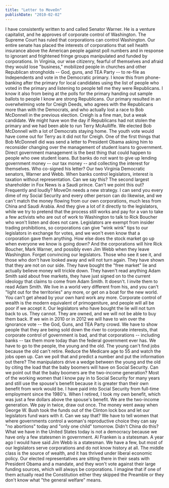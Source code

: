 ```yaml
---
title: "Letter to MoveOn"
publishDate: "2010-02-02"
---
```


I have consistently written to and called Senator Warner. He is a venture capitalist, and he approves of corporate control of Washington. The Supreme Court has ruled that corporations can control Washington. Our entire senate has placed the interests of corporations that sell health insurance above the American people against poll numbers and in response to ignorant and frightened fringe groups manipulated and funded by corporations. In Virginia, our wise citizenry, fearful of themselves and afraid they would lose "business," mobilized people in churches and other Republican strongholds -- God, guns, and TEA Party -- to re-file as Independents and vote in the Democratic primary. I know this from phone-banking after the primary for local candidates using the list of people who voted in the primary and listening to people tell me they were Republicans. I know it also from being at the polls for the primary handing out sample ballots to people I know are strong Republicans. Our primary resulted in an overwhelming vote for Creigh Deeds, who agrees with the Republicans more than with the Democrats, and who actually lost a race to Bob McDonnell in the previous election. Creigh is a fine man, but a weak candidate. We might have won the day if Republicans had not stolen the primary and we had been able to run Terry McAulliffe. We elected Bob McDonnell with a lot of Democrats staying home. The youth vote would have come out for Terry as it did not for Creigh. One of the first things that Bob McDonnell did was send a letter to President Obama asking him to reconsider changing over the management of student loans to government. Direct government management is the best thing that could happen to people who owe student loans. But banks do not want to give up lending government money -- our tax money -- and collecting the interest for themselves. Who co-signed his letter? Our two Virginia Democratic senators, Warner and Webb. When banks control legislators, interest is taxation without representation. Can we say this? The second largest shareholder in Fox News is a Saudi prince. Can't we point this out? Frequently and loudly? MoveOn needs a new strategy. I can send you every dime of my Social Security and every other person can do likewise, and we can't match the money flowing from our own corporations, much less from China and Saudi Arabia. And they give a lot of it directly to the legislators, while we try to pretend that the process still works and pay for a van to take a few activists who are out of work to Washington to talk to Rick Boucher who won't listen and does not care. Legislators are exempt from insider trading prohibitions, so corporations can give "wink wink" tips to our legislators in exchange for votes, and we won't even know that a corporation gave them anything. How else does the stock market go up when everyone we know is going down? And the corporations will hire Rick Boucher, Mark Warner, and possibly even Jim Webb when they leave Washington. Forget convincing our legislators. Those who see it see it, and those who don't have looked away and will not turn again. They have shown that they are not on our side. They have bought the "free market" lie and actually believe money will trickle down. They haven't read anything Adam Smith said about free markets, they have just signed on to the current ideology that claims to come from Adam Smith. It doesn't. I invite them to read Adam Smith. We live in a world very different from his, and you can't "light out for the territories" any more, or get on a boat for the new world. You can't get ahead by your own hard work any more. Corporate control of wealth is the modern equivalent of primogeniture, and people will all be poor if we accept it. Our legislators who have bought the lie will not turn back to us. They cannot. They are owned, and we will not be able to buy them back. If we win in 2010 or in 2012 we will have to win over the ignorance vote -- the God, Guns, and TEA Party crowd. We have to show people that they are being sold down the river to corporate interests, that corporate control of government is bad, and that corporations -- including banks -- tax them more today than the federal government ever has. We have to go to the people, the young and the old. The young can't find jobs because the old can't retire. Reduce the Medicare age to 55 and watch the jobs open up. Can we poll that and predict a number and put the information out there? The manipulators drive a wedge between the young and the old by citing the load that the baby boomers will have on Social Security. Can we point out that the baby boomers are the two-income generation? Most of the working women that I know pay in to Social Security for many years and still use the spouse's benefit because it is greater than their own benefit from work would be. I have paid into Social Security from full-time employment since the 1980's. When I retired, I took my own benefit, which was just a few dollars above the spouse's benefit. We are the two-income generation. We pay in twice, draw out once. The money went away when George W. Bush took the funds out of the Clinton lock box and let our legislators fund wars with it. Can we say that? We have to tell women that where governments control a woman's reproductive choice they can say "no abortions" today and "only one child" tomorrow. Didn't China do this? What we have in the United States today is not a democracy because we have only a few statesmen in government. Al Franken is a statesman. A year ago I would have said Jim Webb is a statesman. We have a few, but most of our legislators serve corporations and do not know history at all. The middle class is the source of wealth, and it has thrived under liberal economic policy. Our elected representatives are sitting there in their seats with President Obama and a mandate, and they won't vote against their large funding sources, which will always be corporations. I imagine that if one of them actually read the Constitution either they skipped the Preamble or they don't know what "the general welfare" means.
